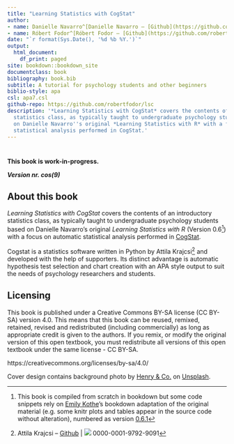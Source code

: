 ```yaml
--- 
title: "Learning Statistics with CogStat"
author:
- name: Danielle Navarro^[Danielle Navarro – [Github](https://github.com/djnavarro/) | [![](resources/orcid_16x16.png)](https://orcid.org/0000-0001-7648-6578) 0000-0001-7648-6578]
- name: Róbert Fodor^[Róbert Fodor – [Github](https://github.com/robertfodor/) | [![](resources/orcid_16x16.png)](https://orcid.org/0000-0001-8470-335X) 0000-0001-8470-335X]
date: "`r format(Sys.Date(), '%d %b %Y.')`"
output:
  html_document:
    df_print: paged
site: bookdown::bookdown_site
documentclass: book
bibliography: book.bib
subtitle: A tutorial for psychology students and other beginners
biblio-style: apa
csl: apa7.csl
github-repo: https://github.com/robertfodor/lsc
description: '*Learning Statistics with CogStat* covers the contents of an introductory
  statistics class, as typically taught to undergraduate psychology students based
  on Danielle Navarro''s original *Learning Statistics with R* with a focus on automatic
  statistical analysis performed in CogStat.'
---
```


# {.unlisted .unnumbered}

**This book is work-in-progress.**

***Version nr. $cos(9)$***

## About this book{.unnumbered}

*Learning Statistics with CogStat* covers the contents of an introductory statistics class, as typically taught to undergraduate psychology students based on Danielle Navarro's original *Learning Statistics with R* (Version 0.6^[This book is compiled from scratch in bookdown but some code snippets rely on [Emily Kothe](https://twitter.com/emilyandthelime)'s bookdown adaptation of the original material (e.g. some knitr plots and tables appear in the source code without alteration), numbered as version [0.6.1](https://learningstatisticswithr.com/book/)]) with a focus on automatic statistical analysis performed in [CogStat](https://www.cogstat.org).

Cogstat is a statistics software written in Python by Attila Krajcsi^[Attila Krajcsi – [Github](https://github.com/krajcsi) | [![](resources/orcid_16x16.png)](https://orcid.org/0000-0001-9792-9091) 0000-0001-9792-9091] and developed with the help of supporters. Its distinct advantage is automatic hypothesis test selection and chart creation with an APA style output to suit the needs of psychology researchers and students.

## Licensing{.unlisted .unnumbered}

This book is published under a Creative Commons BY-SA license (CC BY-SA) version 4.0. This means that this book can be reused, remixed, retained, revised and redistributed (including commercially) as long as appropriate credit is given to the authors. If you remix, or modify the original version of this open textbook, you must redistribute all versions of this open textbook under the same license - CC BY-SA. 

https://creativecommons.org/licenses/by-sa/4.0/

Cover design contains background photo by <a href="https://unsplash.com/@hngstrm?utm_source=unsplash&utm_medium=referral&utm_content=creditCopyText">Henry & Co.</a> on <a href="https://unsplash.com/s/photos/pattern?utm_source=unsplash&utm_medium=referral&utm_content=creditCopyText">Unsplash</a>.
